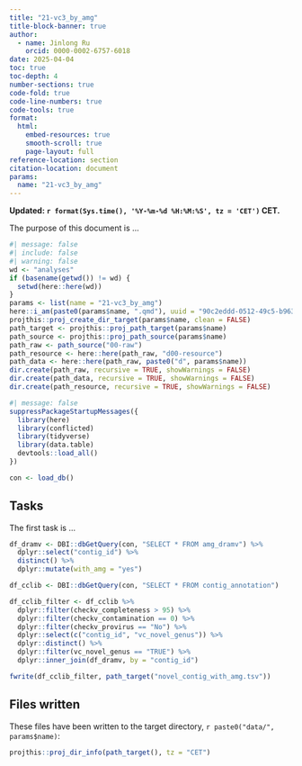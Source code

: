 ```yaml
---
title: "21-vc3_by_amg"
title-block-banner: true
author:
  - name: Jinlong Ru
    orcid: 0000-0002-6757-6018
date: 2025-04-04
toc: true
toc-depth: 4
number-sections: true
code-fold: true
code-line-numbers: true
code-tools: true
format: 
  html:
    embed-resources: true
    smooth-scroll: true
    page-layout: full
reference-location: section
citation-location: document
params:
  name: "21-vc3_by_amg"
---
```


**Updated: `r format(Sys.time(), '%Y-%m-%d %H:%M:%S', tz = 'CET')` CET.**

The purpose of this document is ...

```r
#| message: false
#| include: false
#| warning: false
wd <- "analyses"
if (basename(getwd()) != wd) {
  setwd(here::here(wd))
}
params <- list(name = "21-vc3_by_amg")
here::i_am(paste0(params$name, ".qmd"), uuid = "90c2eddd-0512-49c5-b963-e6ac02702483")
projthis::proj_create_dir_target(params$name, clean = FALSE)
path_target <- projthis::proj_path_target(params$name)
path_source <- projthis::proj_path_source(params$name)
path_raw <- path_source("00-raw")
path_resource <- here::here(path_raw, "d00-resource")
path_data <- here::here(path_raw, paste0("d", params$name))
dir.create(path_raw, recursive = TRUE, showWarnings = FALSE)
dir.create(path_data, recursive = TRUE, showWarnings = FALSE)
dir.create(path_resource, recursive = TRUE, showWarnings = FALSE)
```

```r
#| message: false
suppressPackageStartupMessages({
  library(here)
  library(conflicted)
  library(tidyverse)
  library(data.table)
  devtools::load_all()
})

con <- load_db()
```

## Tasks

The first task is ...

```r
df_dramv <- DBI::dbGetQuery(con, "SELECT * FROM amg_dramv") %>% 
  dplyr::select("contig_id") %>% 
  distinct() %>% 
  dplyr::mutate(with_amg = "yes")

df_cclib <- DBI::dbGetQuery(con, "SELECT * FROM contig_annotation")

df_cclib_filter <- df_cclib %>%
  dplyr::filter(checkv_completeness > 95) %>% 
  dplyr::filter(checkv_contamination == 0) %>% 
  dplyr::filter(checkv_provirus == "No") %>% 
  dplyr::select(c("contig_id", "vc_novel_genus")) %>% 
  dplyr::distinct() %>% 
  dplyr::filter(vc_novel_genus == "TRUE") %>% 
  dplyr::inner_join(df_dramv, by = "contig_id")

fwrite(df_cclib_filter, path_target("novel_contig_with_amg.tsv"))
```


## Files written

These files have been written to the target directory, `r paste0("data/", params$name)`:

```r
projthis::proj_dir_info(path_target(), tz = "CET")
```
